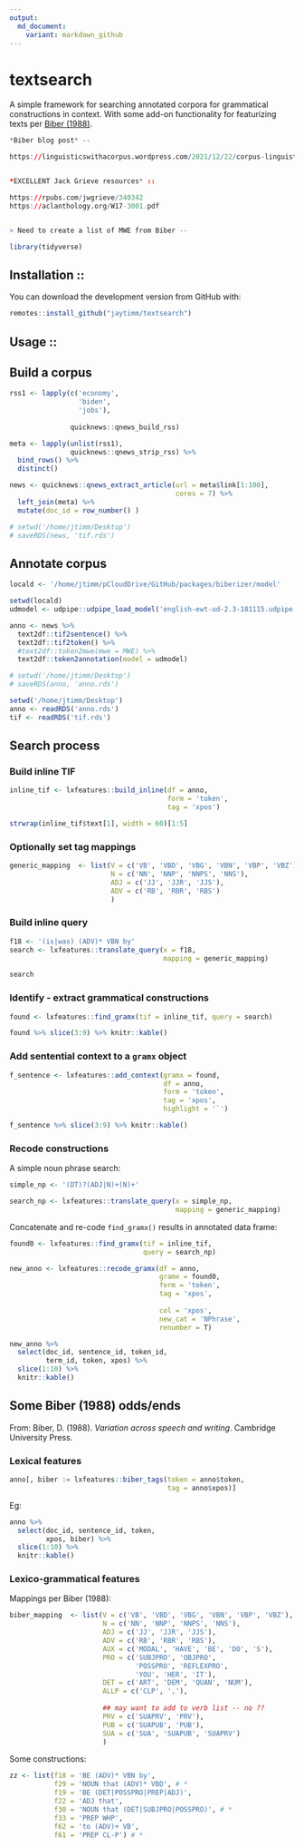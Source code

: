 ```yaml
---
output:
  md_document:
    variant: markdown_github
---
```



# textsearch

A simple framework for searching annotated corpora for grammatical constructions in context.  With some add-on functionality for featurizing texts per [Biber (1988)](https://scholar.google.com/citations?view_op=view_citation&hl=en&user=mdWIU4MAAAAJ&alert_preview_top_rm=2&citation_for_view=mdWIU4MAAAAJ:u-x6o8ySG0sC).

```r
*Biber blog post* -- 

https://linguisticswithacorpus.wordpress.com/2021/12/22/corpus-linguistics-is-for-text-lovers%EF%BF%BC/


*EXCELLENT Jack Grieve resources* ::

https://rpubs.com/jwgrieve/340342
https://aclanthology.org/W17-3001.pdf


> Need to create a list of MWE from Biber -- 

```

```r
library(tidyverse)
```


## Installation ::

You can download the development version from GitHub with:

```r
remotes::install_github("jaytimm/textsearch")
```



## Usage ::


## Build a corpus

```r
rss1 <- lapply(c('economy', 
                 'biden', 
                 'jobs'),
               
               quicknews::qnews_build_rss)

meta <- lapply(unlist(rss1), 
               quicknews::qnews_strip_rss) %>%
  bind_rows() %>% 
  distinct()

news <- quicknews::qnews_extract_article(url = meta$link[1:100], 
                                         cores = 7) %>% 
  left_join(meta) %>%
  mutate(doc_id = row_number() )
```



```r
# setwd('/home/jtimm/Desktop')
# saveRDS(news, 'tif.rds')
```



## Annotate corpus 

```r
locald <- '/home/jtimm/pCloudDrive/GitHub/packages/biberizer/model'
```


```r
setwd(locald)
udmodel <- udpipe::udpipe_load_model('english-ewt-ud-2.3-181115.udpipe')

anno <- news %>% 
  text2df::tif2sentence() %>%
  text2df::tif2token() %>%
  #text2df::token2mwe(mwe = MWE) %>%
  text2df::token2annotation(model = udmodel)
```


```r
# setwd('/home/jtimm/Desktop')
# saveRDS(anno, 'anno.rds')

setwd('/home/jtimm/Desktop')
anno <- readRDS('anno.rds')
tif <- readRDS('tif.rds')
```




## Search process

### Build inline TIF


```r
inline_tif <- lxfeatures::build_inline(df = anno, 
                                       form = 'token', 
                                       tag = 'xpos')

strwrap(inline_tif$text[1], width = 60)[1:5]
```



### Optionally set tag mappings

```r
generic_mapping  <- list(V = c('VB', 'VBD', 'VBG', 'VBN', 'VBP', 'VBZ'),
                         N = c('NN', 'NNP', 'NNPS', 'NNS'),
                         ADJ = c('JJ', 'JJR', 'JJS'),
                         ADV = c('RB', 'RBR', 'RBS')
                         )
```



### Build inline query 

```r
f18 <- '(is|was) (ADV)* VBN by'
search <- lxfeatures::translate_query(x = f18,
                                      mapping = generic_mapping)

search
```




### Identify - extract grammatical constructions 

```r
found <- lxfeatures::find_gramx(tif = inline_tif, query = search)

found %>% slice(3:9) %>% knitr::kable()
```



### Add sentential context to a `gramx` object

```r
f_sentence <- lxfeatures::add_context(gramx = found,
                                      df = anno,
                                      form = 'token', 
                                      tag = 'xpos',
                                      highlight = '`')

f_sentence %>% slice(3:9) %>% knitr::kable()
```




### Recode constructions

A simple noun phrase search:

```r
simple_np <- '(DT)?(ADJ|N)+(N)+'

search_np <- lxfeatures::translate_query(x = simple_np,
                                         mapping = generic_mapping)
```



Concatenate and re-code `find_gramx()` results in annotated data frame:

```r
found0 <- lxfeatures::find_gramx(tif = inline_tif, 
                                 query = search_np)

new_anno <- lxfeatures::recode_gramx(df = anno,
                                     gramx = found0,
                                     form = 'token', 
                                     tag = 'xpos',
                                     
                                     col = 'xpos',
                                     new_cat = 'NPhrase',
                                     renumber = T)
```


```r
new_anno %>% 
  select(doc_id, sentence_id, token_id,
         term_id, token, xpos) %>%
  slice(1:10) %>%
  knitr::kable()
```



## Some Biber (1988) odds/ends

From: Biber, D. (1988). *Variation across speech and writing*. Cambridge University Press.

### Lexical features

```r
anno[, biber := lxfeatures::biber_tags(token = anno$token, 
                                       tag = anno$xpos)]
```


Eg:

```r
anno %>% 
  select(doc_id, sentence_id, token, 
         xpos, biber) %>%
  slice(1:10) %>%
  knitr::kable()
```



### Lexico-grammatical features

Mappings per Biber (1988):

```r
biber_mapping  <- list(V = c('VB', 'VBD', 'VBG', 'VBN', 'VBP', 'VBZ'),
                       N = c('NN', 'NNP', 'NNPS', 'NNS'),
                       ADJ = c('JJ', 'JJR', 'JJS'),
                       ADV = c('RB', 'RBR', 'RBS'),
                       AUX = c('MODAL', 'HAVE', 'BE', 'DO', 'S'),
                       PRO = c('SUBJPRO', 'OBJPRO', 
                               'POSSPRO', 'REFLEXPRO', 
                               'YOU', 'HER', 'IT'),
                       DET = c('ART', 'DEM', 'QUAN', 'NUM'),
                       ALLP = c('CLP', ','),
                       
                       ## may want to add to verb list -- no ??
                       PRV = c('SUAPRV', 'PRV'),
                       PUB = c('SUAPUB', 'PUB'),
                       SUA = c('SUA', 'SUAPUB', 'SUAPRV')
                       )
```
 
 

Some constructions:


```r
zz <- list(f18 = 'BE (ADV)* VBN by',
           f29 = 'NOUN that (ADV)* VBD', # *
           f19 = 'BE (DET|POSSPRO|PREP|ADJ)',
           f22 = 'ADJ that',
           f30 = 'NOUN that (DET|SUBJPRO|POSSPRO)', # *
           f33 = 'PREP WHP',
           f62 = 'to (ADV)+ VB',
           f61 = 'PREP CL-P') # *
```

